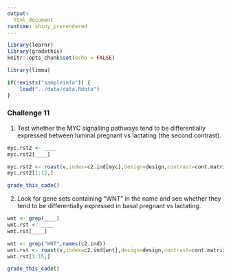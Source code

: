 ```yaml
---
output: 
  html_document
runtime: shiny_prerendered
---
```


```r
library(learnr)
library(gradethis)
knitr::opts_chunk$set(echo = FALSE)
```

```r
library(limma)
```

```r
if(!exists("sampleinfo")) {
    load("../data/data.Rdata")
}
```

### Challenge 11

1. Test whether the MYC signalling pathways tend to be differentially expressed between luminal pregnant vs lactating (the second contrast).

```r
myc.rst2 <- ____
myc.rst2[____]
````

```r
myc.rst2 <- roast(v,index=c2.ind[myc],design=design,contrast=cont.matrix[,2],nrot=999)
myc.rst2[1:15,]
```

```r
grade_this_code()
```

2. Look for gene sets containing "WNT" in the name and see whether they tend to be differentially expressed in basal pregnant vs lactating.

```r
wnt <- grep(____)
wnt.rst <- ____
wnt.rst[____]
```

```r
wnt <- grep("WNT",names(c2.ind))
wnt.rst <- roast(v,index=c2.ind[wnt],design=design,contrast=cont.matrix[,1],nrot=999)
wnt.rst[1:15,]
```

```r
grade_this_code()
```

<br>

